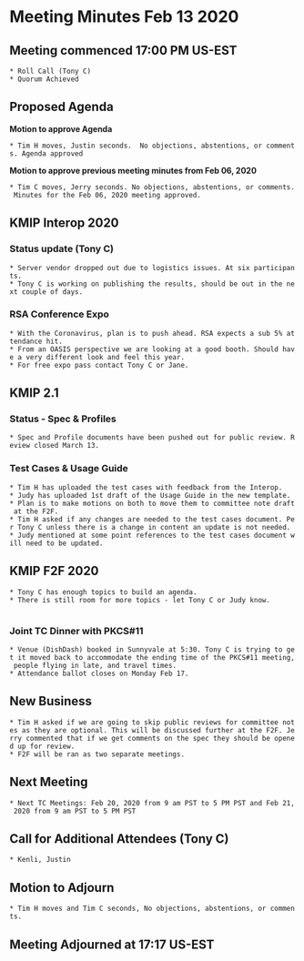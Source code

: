 = Meeting Minutes Feb 13 2020 =
== Meeting commenced 17:00 PM US-EST ==
 * Roll Call (Tony C)
 * Quorum Achieved

== Proposed Agenda ==

'''Motion to approve Agenda'''

 * Tim H moves, Justin seconds.  No objections, abstentions, or comments. Agenda approved

'''Motion to approve previous meeting minutes from Feb 06, 2020'''

 * Tim C moves, Jerry seconds. No objections, abstentions, or comments. Minutes for the Feb 06, 2020 meeting approved.

== KMIP Interop 2020 ==
=== Status update (Tony C) ===
 * Server vendor dropped out due to logistics issues. At six participants.
 * Tony C is working on publishing the results, should be out in the next couple of days.
 
=== RSA Conference Expo ===
 * With the Coronavirus, plan is to push ahead. RSA expects a sub 5% attendance hit.
 * From an OASIS perspective we are looking at a good booth. Should have a very different look and feel this year.
 * For free expo pass contact Tony C or Jane. 
 
== KMIP 2.1 ==
=== Status - Spec & Profiles ===
 * Spec and Profile documents have been pushed out for public review. Review closed March 13.

=== Test Cases & Usage Guide ===
 * Tim H has uploaded the test cases with feedback from the Interop.
 * Judy has uploaded 1st draft of the Usage Guide in the new template.
 * Plan is to make motions on both to move them to committee note draft at the F2F.
 * Tim H asked if any changes are needed to the test cases document. Per Tony C unless there is a change in content an update is not needed.
 * Judy mentioned at some point references to the test cases document will need to be updated.
 
== KMIP F2F 2020 ==
 * Tony C has enough topics to build an agenda.
 * There is still room for more topics - let Tony C or Judy know.
  
=== Joint TC Dinner with PKCS#11 ===
 * Venue (DishDash) booked in Sunnyvale at 5:30. Tony C is trying to get it moved back to accommodate the ending time of the PKCS#11 meeting, people flying in late, and travel times.
 * Attendance ballot closes on Monday Feb 17.
 
== New Business ==
 * Tim H asked if we are going to skip public reviews for committee notes as they are optional. This will be discussed further at the F2F. Jerry commented that if we get comments on the spec they should be opened up for review.
 * F2F will be ran as two separate meetings.
 
== Next Meeting ==
 * Next TC Meetings: Feb 20, 2020 from 9 am PST to 5 PM PST and Feb 21, 2020 from 9 am PST to 5 PM PST 

== Call for Additional Attendees (Tony C) ==
 * Kenli, Justin

== Motion to Adjourn ==
 * Tim H moves and Tim C seconds, No objections, abstentions, or comments.

== Meeting Adjourned at 17:17 US-EST ==
